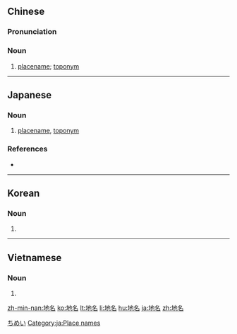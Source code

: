 ==Chinese==
{{zh-forms}}

===Pronunciation===
{{zh-pron
|m=dìmíng
|c=dei6 meng4-2
|h=pfs=thi-miàng
|mn=tē-miâ/tōe-miâ
|w=3di min
|cat=n
}}

===Noun===
{{zh-noun}}

# [[placename]]; [[toponym]]

{{zh-cat|Geography|Place names}}

----

==Japanese==
{{ja-kanjitab|ち|めい|yomi=on}}

===Noun===
{{ja-noun|ちめい}}

# [[placename]], [[toponym]]
#: {{ja-usex|'''地名'''のない土地|'''ちめい''' の ない とち|a place that has no name}}

===References===
* {{R:Shogakukan}}

[[Category:ja:Geography|ちめい]]
[[Category:ja:Place names]]

----

==Korean==
{{ko-hanjatab}}

===Noun===
{{ko-noun|hj|hangeul=지명}}

# {{hanja form of|지명|[[place name]], [[toponym]]}}

----

==Vietnamese==
{{vi-hantutab}}

===Noun===
{{vi-hantu}}

# {{han tu form of|địa danh|[[place name]], [[toponym]]}}

[[zh-min-nan:地名]]
[[ko:地名]]
[[lt:地名]]
[[li:地名]]
[[hu:地名]]
[[ja:地名]]
[[zh:地名]]